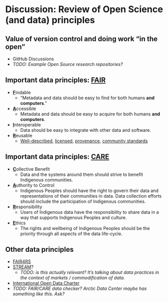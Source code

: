 <!-- vim: set ft=markdown: -->

# Discussion: Review of Open Science (and data) principles

## Value of version control and doing work "in the open"

* GitHub Discussions
* _TODO: Example Open Source research repositories?_

## Important data principles: [FAIR](https://www.go-fair.org/fair-principles/)

<!-- TODO: more links! -->
::: {.incremental .r-fit-text}
* **<u>F</u>**indable
    * "Metadata and data should be easy to find for both humans **and computers**."
* **<u>A</u>**ccessible
    * Metadata and data should be easy to acquire for both humans **and computers**.
* **<u>I</u>**nteroperable
    * Data should be easy to integrate with other data and software.
      <!-- Should we mention the utility of "self-describing" data formats here? -->
* **<u>R</u>**eusable
    * [Well-described](https://www.go-fair.org/fair-principles/r1-metadata-richly-described-plurality-accurate-relevant-attributes/),
      [licensed](https://www.go-fair.org/fair-principles/r1-1-metadata-released-clear-accessible-data-usage-license/),
      [provenance](https://www.go-fair.org/fair-principles/r1-2-metadata-associated-detailed-provenance/),
      [community standards](https://www.go-fair.org/fair-principles/r1-3-metadata-meet-domain-relevant-community-standards/)
:::


## Important data principles: [CARE](https://www.gida-global.org/care)

::: {.incremental .r-fit-text}
* **<u>C</u>**ollective Benefit
    * Data and the systems around them should strive to benefit Indigenous
      communities.
* **<u>A</u>**uthority to Control
    * Indigenous Peoples should have the right to govern their data and
      representations of their communities in data. Data collection efforts
      should include the participation of Indigenous communities.
* **<u>R</u>**esponsibility
    * Users of Indigenous data have the responsibility to share data in a way
      that supports Indigenous Peoples and culture.
* **<u>E</u>**thics
    * The rights and wellbeing of Indigenous Peoples should be the priority
      through all aspects of the data life-cycle.
:::


## Other data principles

* [FAIR4RS](https://www.rd-alliance.org/groups/fair-research-software-fair4rs-wg)
* [STREAM](https://www.itu.int/en/journal/002/Documents/ITU2018-12.pdf)?
  * _TODO: is this actually relevant? It's talking about data practices in the
    context of markets / commodification of data._
* [International Open Data Charter](https://opendatacharter.net/)
* _TODO: FAIR/CARE data checker? Arctic Data Center maybe has something like this. Ask?_
